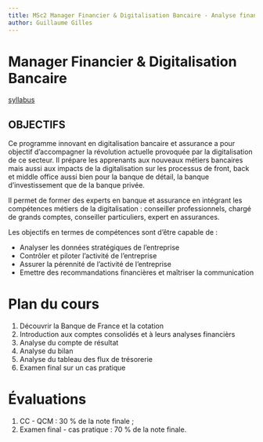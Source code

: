 ```yaml
---
title: MSc2 Manager Financier & Digitalisation Bancaire - Analyse financière et diagnostic
author: Guillaume Gilles
---
```


# Manager Financier & Digitalisation Bancaire

[syllabus](./analyse-financi%C3%A8re-diagnostic-syllabus.qmd)

## OBJECTIFS

Ce programme innovant en digitalisation bancaire et assurance a pour objectif d’accompagner la révolution actuelle provoquée par la digitalisation de ce secteur. Il prépare les apprenants aux nouveaux métiers bancaires mais aussi aux impacts de la digitalisation sur les processus de front, back et middle office aussi bien pour la banque de détail, la banque d’investissement que de la banque privée.

Il permet de former des experts en banque et assurance en intégrant les compétences métiers de la digitalisation : conseiller professionnels, chargé de grands comptes, conseiller particuliers, expert en assurances.

Les objectifs en termes de compétences sont d’être capable de :

- Analyser les données stratégiques de l’entreprise
- Contrôler et piloter l’activité de l’entreprise
- Assurer la pérennité de l’activité de l’entreprise
- Emettre des recommandations financières et maîtriser la communication

# Plan du cours

1. Découvrir la Banque de France et la cotation
2. Introduction aux comptes consolidés et à leurs analyses financièrs
3. Analyse du compte de résultat
4. Analyse du bilan
5. Analyse du tableau des flux de trésorerie
6. Examen final sur un cas pratique

# Évaluations

1. CC - QCM : 30 % de la note finale ;
2. Examen final - cas pratique : 70 % de la note finale.